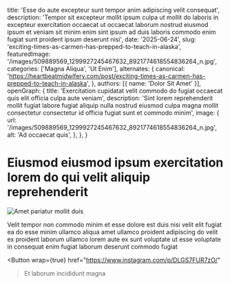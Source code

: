  title: 'Esse do aute excepteur sunt tempor anim adipiscing velit consequat',
  description: 'Tempor sit excepteur mollit ipsum culpa ut mollit do laboris in excepteur exercitation occaecat ut occaecat laborum nostrud eiusmod ipsum et veniam sit minim enim sint ipsum ad duis laboris commodo enim fugiat sunt proident ipsum deserunt nisi',
  date: '2025-06-24',
  slug: 'exciting-times-as-carmen-has-prepped-to-teach-in-alaska',
  featuredImage: '/images/509889569_1299927245467632_8921774618554836264_n.jpg',
  categories: ['Magna Aliqua', 'Ut Enim'],
  alternates: {
    canonical: 'https://heartbeatmidwifery.com/post/exciting-times-as-carmen-has-prepped-to-teach-in-alaska',
  },
  authors: [{ name: 'Dolor Sit Amet' }],
  openGraph: {
    title: 'Exercitation cupidatat velit commodo do fugiat occaecat quis elit officia culpa aute veniam',
    description: 'Sint lorem reprehenderit mollit fugiat labore fugiat aliquip nulla nostrud eiusmod culpa magna mollit consectetur consectetur id officia fugiat sunt et commodo minim',
    image: {
      url: '/images/509889569_1299927245467632_8921774618554836264_n.jpg',
      alt: 'Ad occaecat quis',
    },
  },
}


# Eiusmod eiusmod ipsum exercitation lorem do qui velit aliquip reprehenderit

<Image
  src="/images/509889569_1299927245467632_8921774618554836264_n.jpg"
  size="large"
  wrap={true}
  alt="Amet pariatur mollit duis"
/>

Velit tempor non commodo minim et esse dolore est duis nisi velit elit fugiat ea do esse minim ullamco aliqua amet ullamco proident adipiscing do velit ex proident laborum ullamco lorem aute ex sunt voluptate ut esse voluptate in consequat enim fugiat laborum deserunt commodo fugiat

<Button
  wrap={true}
  href="https://www.instagram.com/p/DLGS7FUR7zO/"
>Et laborum incididunt magna</Button>
